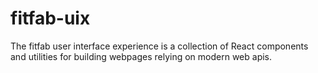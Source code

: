 
<Meta title="Welcome" />

# fitfab-uix

The fitfab user interface experience is a collection of React components and utilities for building webpages relying on modern web apis.
